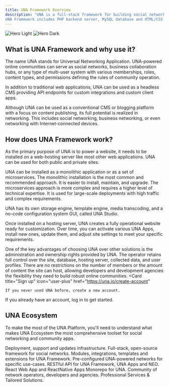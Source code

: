 ```yaml
---
title: UNA Framework Overview
description: "UNA is a full-stack framework for building social networks, communities and niche social apps. 
UNA Framework includes PHP backend server, MySQL database and HTML/CSS frontend generated server-side."
---
```


<img
  className="block dark:hidden"
  src="/images/hero-light.svg"
  alt="Hero Light"
/>
<img
  className="hidden dark:block"
  src="/images/hero-dark.svg"
  alt="Hero Dark"
/>

## What is UNA Framework and why use it?

The name UNA stands for Universal Networking Application. UNA-powered online communities can serve as social networks, business collaboration hubs, or any type of multi-user system with various memberships, roles, content types, and permissions defining the rules of community operation.

In addition to traditional web applications, UNA can be used as a headless CMS providing API endpoints for custom integrations and custom client apps.

Although UNA can be used as a conventional CMS or blogging platform with a focus on content publishing, its full potential is realized in networking. This includes social networking, business networking, or even networking with Internet-connected devices.


## How does UNA Framework work?

As the primary purpose of UNA is to power a website, it needs to be installed on a web-hosting server like most other web applications. UNA can be used for both public and private sites.

UNA can be installed as a monolithic application or as a set of microservices. The monolithic installation is the most common and recommended approach. It is easier to install, maintain, and upgrade. The microservices approach is more complex and requires a higher level of technical expertise. It is used for large-scale deployments with high traffic and complex requirements.

UNA has its own storage engine, template engine, media transcoding, and a no-code configuration system GUI, called UNA Studio.

Once installed on a hosting server, UNA creates a fully operational website ready for customization. Over time, you can activate various UNA Apps, install new ones, update them, and adjust site settings to meet your specific requirements.

One of the key advantages of choosing UNA over other solutions is the administration and ownership rights provided by UNA. The operator retains full control over the site, database, hosting server, collected data, and user profiles. There are no restrictions on the number of members or the amount of content the site can host, allowing developers and development agencies the flexibility they need to build robust online communities.
<CardGroup cols={2}>
  <Card
    title="Sign up"
    icon="user-plus"
    href="https://una.io/create-account"
  >
    If you never used UNA before, create a new account.
  </Card>
  <Card
    title="Log in"
    icon="arrow-right-to-arc"
    href="https://una.io/login"
  >
    If you already have an account, log in to get started.
  </Card>
</CardGroup>

## UNA Ecosystem

To make the most of the UNA Platform, you'll need to understand what makes UNA Ecosystem the most comprehensive toolset for social networking and community apps. 

<CardGroup cols={2}>
  <Card
    title="Platform"
    icon="circle-nodes"
    href="https://una.io"
  >
    Deployment, support and updates infrastructure.
  </Card>
  <Card
    title="Framework"
    icon="code"
    href="framework"
  >
    Full-stack, open-source framework for social networks.
  </Card>
  <Card
    title="Apps"
    icon="grid-2"
    href="apps"
  >
    Modules, integrations, templates and extensions for UNA Framework.
  </Card>
   <Card
    title="Starter Kits"
    icon="rocket"
    href="starters"
  >
    Pre-configured UNA-powered networks for specific use-cases.
  </Card>
  <Card
    title="API"
    icon="plug"
    href="api-reference"
  >
    RESTful API for UNA Framework, UNA Apps and NEO.
  </Card>
  <Card
    title="NEO Frontend"
    icon="n"
    href="neo"
  >
    React Web App and ReactNative Apps Monorepo for UNA.
  </Card>
  <Card
    title="Community"
    icon="users"
    href="https://una.io/community"
  >
    Community of network operators, developers and agencies.
  </Card>
  <Card
    title="Yasko.Studio"
    icon="y"
    href="https://yasko.studio"
  >
    Professional Services & Tailored Solutions.
  </Card>

</CardGroup>
